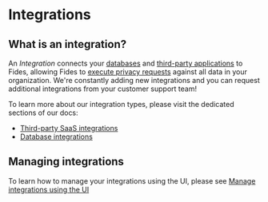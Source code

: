 
# Integrations

## What is an integration?

An _Integration_ connects your [databases](./integrations/databases) and [third-party applications](./integrations/saas-integrations) to Fides, allowing Fides to [execute privacy requests](../TODO:link_to_privacy_requests) against all data in your organization.
We're constantly adding new integrations and you can request additional integrations from your customer support team!

To learn more about our integration types, please visit the dedicated sections of our docs:
- [Third-party SaaS integrations](./integrations/saas-integrations)
- [Database integrations](./integrations/databases)
 

## Managing integrations

To learn how to manage your integrations using the UI, please see [Manage integrations using the UI](manage-integrations-ui)